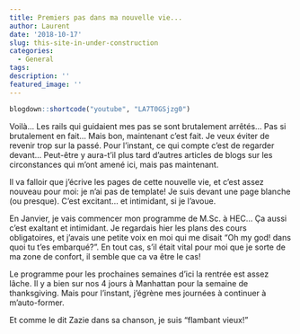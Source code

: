 ```yaml
---
title: Premiers pas dans ma nouvelle vie...
author: Laurent
date: '2018-10-17'
slug: this-site-in-under-construction
categories:
  - General
tags: 
description: ''
featured_image: ''
---
```



```r
blogdown::shortcode("youtube", "LA7T0GSjzg0")
```

Voilà... Les rails qui guidaient mes pas se sont brutalement arrêtés... Pas si brutalement en fait... Mais bon, maintenant c'est fait. Je veux éviter de revenir trop sur la passé. Pour l'instant, ce qui compte c'est de regarder devant... Peut-être y aura-t'il plus tard d'autres articles de blogs sur les circonstances qui m'ont amené ici, mais pas maintenant.

Il va falloir que j'écrive les pages de cette nouvelle vie, et c'est assez nouveau pour moi: je n'ai pas de template! Je suis devant une page blanche (ou presque). C'est excitant... et intimidant, si je l'avoue.

En Janvier, je vais commencer mon programme de M.Sc. à HEC... Ça aussi c'est exaltant et intimidant. Je regardais hier les plans des cours obligatoires, et j'avais une petite voix en moi qui me disait "Oh my god! dans quoi tu t'es embarqué?". En tout cas, s'il était vital pour moi que je sorte de ma zone de confort, il semble que ca va être le cas!

Le programme pour les prochaines semaines d'ici la rentrée est assez lâche. Il y a bien sur nos 4 jours à Manhattan pour la semaine de thanksgiving. Mais pour l'instant, j'égrène mes journées à continuer à m'auto-former.

Et comme le dit Zazie dans sa chanson, je suis "flambant vieux!"



